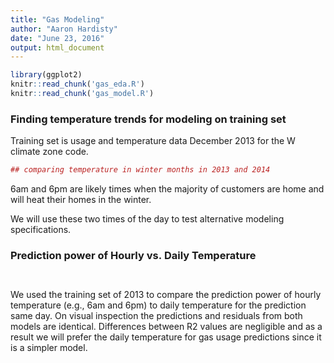 ---
title: "Gas Modeling"
author: "Aaron Hardisty"
date: "June 23, 2016"
output: html_document
---

```{r cache=FALSE, echo=FALSE}
library(ggplot2)
knitr::read_chunk('gas_eda.R')
knitr::read_chunk('gas_model.R')
```


### Finding temperature trends for modeling on training set
Training set is usage and temperature data December 2013 for the W climate zone code.

```{r hourly_trends, echo=FALSE}
## comparing temperature in winter months in 2013 and 2014
```

6am and 6pm are likely times when the majority of customers are home and will heat their homes in the winter.

We will use these two times of the day to test alternative modeling specifications.

### Prediction power of Hourly vs. Daily Temperature

```{r model_summary, echo=FALSE, warning=FALSE}

```

```{r model_comparison, fig.height=3.5, fig.width=3.5, echo=FALSE, warning=FALSE}

```

We used the training set of 2013 to compare the prediction power of hourly temperature (e.g., 6am and 6pm) to daily temperature for the prediction same day.
On visual inspection the predictions and residuals from both models are identical.
Differences between R2 values are negligible and as a result we will prefer the daily temperature for gas usage predictions since it is a simpler model.

